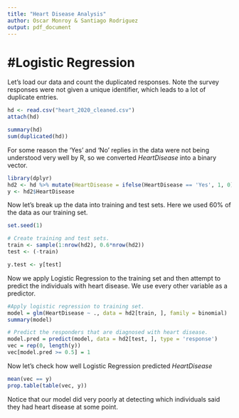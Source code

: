 ---
title: "Heart Disease Analysis"
author: Oscar Monroy & Santiago Rodriguez
output: pdf_document
---
#Logistic  Regression
=====================

Let's load our data and count the duplicated responses. Note the survey responses
were not given a unique identifier, which leads to a lot of duplicate entries.
```{r}
hd <- read.csv("heart_2020_cleaned.csv")
attach(hd)

summary(hd)
sum(duplicated(hd))
```

For some reason the 'Yes' and 'No' replies in the data were not being understood 
very well  by R, so we converted $HeartDisease$ into a binary vector.
```{r}
library(dplyr)
hd2 <- hd %>% mutate(HeartDisease = ifelse(HeartDisease == 'Yes', 1, 0))
y <- hd2$HeartDisease
```

Now let's break up the data into training and test sets. Here we used 60% of 
the data as our training set.
```{r}
set.seed(1)

# Create training and test sets.
train <- sample(1:nrow(hd2), 0.6*nrow(hd2))
test <- (-train)

y.test <- y[test]
```

Now we apply Logistic Regression to the training set and then attempt to predict
the individuals with heart disease. We use every other variable as a predictor.

```{r}

#Apply logistic regression to training set.
model = glm(HeartDisease ~ ., data = hd2[train, ], family = binomial)
summary(model)

# Predict the responders that are diagnosed with heart disease.
model.pred = predict(model, data = hd2[test, ], type = 'response')
vec = rep(0, length(y))
vec[model.pred >= 0.5] = 1
```
Now let's check how well Logistic Regression predicted  $HeartDisease$
```{r}
mean(vec == y)
prop.table(table(vec, y))
```
Notice that our model did very poorly at detecting which individuals said they
had heart disease at some point.
